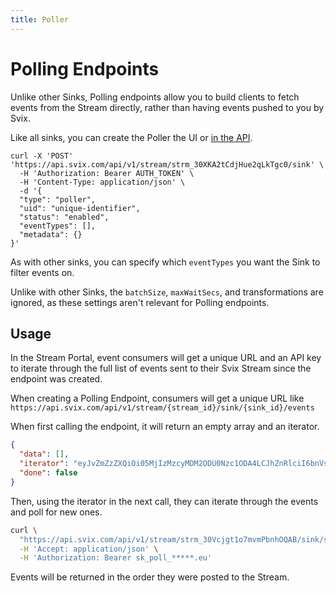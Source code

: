 ```yaml
---
title: Poller
---
```


# Polling Endpoints

Unlike other Sinks, Polling endpoints allow you to build clients to fetch events from the Stream directly, rather than having events pushed to you by Svix.

Like all sinks, you can create the Poller the UI or [in the API](https://api.svix.com/docs#tag/Sink/operation/v1.stream.sink.create).

```shell
curl -X 'POST' 'https://api.svix.com/api/v1/stream/strm_30XKA2tCdjHue2qLkTgc0/sink' \
  -H 'Authorization: Bearer AUTH_TOKEN' \
  -H 'Content-Type: application/json' \
  -d '{
  "type": "poller",
  "uid": "unique-identifier",
  "status": "enabled",
  "eventTypes": [],
  "metadata": {}
}'
```

As with other sinks, you can specify which `eventTypes` you want the Sink to filter events on.

Unlike with other Sinks, the `batchSize`, `maxWaitSecs`, and transformations are ignored, as these settings aren't relevant for Polling endpoints.

## Usage
In the Stream Portal, event consumers will get a unique URL and an API key to iterate through the full list of events sent to their Svix Stream since the endpoint was created.

When creating a Polling Endpoint, consumers will get a unique URL like `https://api.svix.com/api/v1/stream/{stream_id}/sink/{sink_id}/events`

When first calling the endpoint, it will return an empty array and an iterator.

```json
{
  "data": [],
  "iterator": "eyJvZmZzZXQiOi05MjIzMzcyMDM2ODU0Nzc1ODA4LCJhZnRlciI6bnVsbH0",
  "done": false
}
```

Then, using the iterator in the next call, they can iterate through the events and poll for new ones.

```bash
curl \
  "https://api.svix.com/api/v1/stream/strm_30Vcjgt1o7mvmPbnhOQAB/sink/sink_30kXEU88euaFZlU1P5W0B?iterator=eyJv..." \
  -H 'Accept: application/json' \
  -H 'Authorization: Bearer sk_poll_*****.eu'
```

Events will be returned in the order they were posted to the Stream.